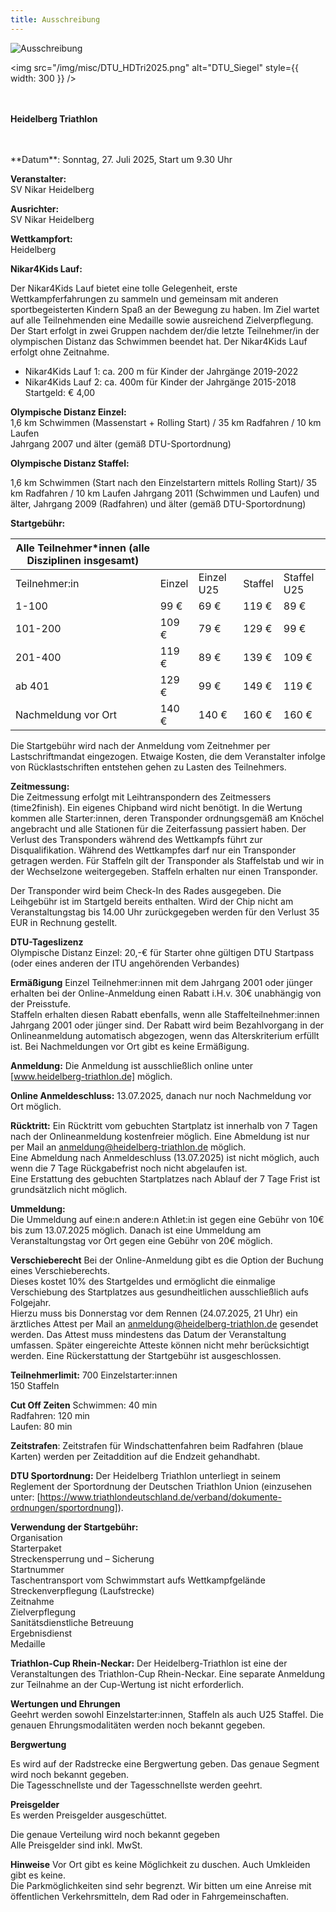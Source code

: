 ```yaml
---
title: Ausschreibung
---
```


![Ausschreibung](/img/banner/Ausschreibung.jpeg)

<img
  src="/img/misc/DTU_HDTri2025.png"
  alt="DTU_Siegel"
  style={{ width: 300 }}
/>
<br />
<br />
<br />

**Heidelberg Triathlon**

<br />
<br />
**Datum**: Sonntag, 27. Juli 2025, Start um 9.30 Uhr

**Veranstalter:**  
SV Nikar Heidelberg

**Ausrichter:**  
SV Nikar Heidelberg

**Wettkampfort:**  
Heidelberg

**Nikar4Kids Lauf:**

Der Nikar4Kids Lauf bietet eine tolle Gelegenheit, erste Wettkampferfahrungen zu sammeln und gemeinsam mit anderen sportbegeisterten Kindern Spaß an der Bewegung zu haben. Im Ziel wartet auf alle Teilnehmenden eine Medaille sowie ausreichend Zielverpflegung.
Der Start erfolgt in zwei Gruppen nachdem der/die letzte Teilnehmer/in der olympischen Distanz das Schwimmen beendet hat. Der Nikar4Kids Lauf erfolgt ohne Zeitnahme.

- Nikar4Kids Lauf 1: ca. 200 m für Kinder der Jahrgänge 2019-2022
- Nikar4Kids Lauf 2: ca. 400m für Kinder der Jahrgänge 2015-2018
  Startgeld: € 4,00

**Olympische Distanz Einzel:**  
1,6 km Schwimmen (Massenstart + Rolling Start) / 35 km Radfahren / 10 km Laufen  
Jahrgang 2007 und älter (gemäß DTU-Sportordnung)

**Olympische Distanz Staffel:**

1,6 km Schwimmen (Start nach den Einzelstartern mittels
Rolling Start)/ 35 km Radfahren / 10 km Laufen Jahrgang 2011 (Schwimmen und Laufen)
und älter, Jahrgang 2009 (Radfahren) und älter (gemäß DTU-Sportordnung)

**Startgebühr:**

| Alle Teilnehmer\*innen (alle Disziplinen insgesamt) |        |            |         |             |
| --------------------------------------------------- | ------ | ---------- | ------- | ----------- |
| Teilnehmer:in                                       | Einzel | Einzel U25 | Staffel | Staffel U25 |
| 1-100                                               | 99 €   | 69 €       | 119 €   | 89 €        |
| 101-200                                             | 109 €  | 79 €       | 129 €   | 99 €        |
| 201-400                                             | 119 €  | 89 €       | 139 €   | 109 €       |
| ab 401                                              | 129 €  | 99 €       | 149 €   | 119 €       |
| Nachmeldung vor Ort                                 | 140 €  | 140 €      | 160 €   | 160 €       |

Die Startgebühr wird nach der Anmeldung vom Zeitnehmer per Lastschriftmandat eingezogen. Etwaige Kosten, die dem Veranstalter infolge von Rücklastschriften entstehen gehen zu Lasten des Teilnehmers.

**Zeitmessung:**  
Die Zeitmessung erfolgt mit Leihtranspondern des Zeitmessers (time2finish). Ein eigenes Chipband wird nicht benötigt. In die Wertung kommen alle Starter:innen, deren Transponder ordnungsgemäß am Knöchel angebracht und alle Stationen für die Zeiterfassung passiert haben. Der Verlust des Transponders während des Wettkampfs führt zur Disqualifikation. Während des Wettkampfes darf nur ein Transponder getragen werden. Für Staffeln gilt der Transponder als Staffelstab und wir in der Wechselzone weitergegeben. Staffeln erhalten nur einen Transponder.

Der Transponder wird beim Check-In des Rades ausgegeben. Die Leihgebühr ist im Startgeld bereits enthalten. Wird der Chip nicht am Veranstaltungstag bis 14.00 Uhr zurückgegeben werden für den Verlust 35 EUR in Rechnung gestellt.

**DTU-Tageslizenz**  
Olympische Distanz Einzel: 20,-€ für Starter ohne gültigen DTU Startpass (oder eines anderen der ITU angehörenden Verbandes)

**Ermäßigung**
Einzel Teilnehmer:innen mit dem Jahrgang 2001 oder jünger erhalten bei der Online-Anmeldung einen Rabatt i.H.v. 30€ unabhängig von der Preisstufe.  
Staffeln erhalten diesen Rabatt ebenfalls, wenn alle Staffelteilnehmer:innen Jahrgang 2001 oder jünger sind. Der Rabatt wird beim Bezahlvorgang in der Onlineanmeldung automatisch abgezogen, wenn das Alterskriterium erfüllt ist. Bei Nachmeldungen vor Ort gibt es keine Ermäßigung.

**Anmeldung:**
Die Anmeldung ist ausschließlich online unter [www.heidelberg-triathlon.de] möglich.

**Online Anmeldeschluss:**
13.07.2025, danach nur noch Nachmeldung vor Ort möglich.

**Rücktritt:**
Ein Rücktritt vom gebuchten Startplatz ist innerhalb von 7 Tagen nach der Onlineanmeldung kostenfreier möglich. Eine Abmeldung ist nur per Mail an [anmeldung@heidelberg-triathlon.de](mailto:anmeldung@heidelberg-triathlon.de) möglich.  
Eine Abmeldung nach Anmeldeschluss (13.07.2025) ist nicht möglich, auch wenn die 7 Tage Rückgabefrist noch nicht abgelaufen ist.  
Eine Erstattung des gebuchten Startplatzes nach Ablauf der 7 Tage Frist ist grundsätzlich nicht möglich.

**Ummeldung:**  
Die Ummeldung auf eine:n andere:n Athlet:in ist gegen eine Gebühr von 10€ bis zum 13.07.2025 möglich. Danach ist eine Ummeldung am Veranstaltungstag vor Ort gegen eine Gebühr von 20€ möglich.

**Verschieberecht**
Bei der Online-Anmeldung gibt es die Option der Buchung eines Verschieberechts.  
Dieses kostet 10% des Startgeldes und ermöglicht die einmalige Verschiebung des Startplatzes aus gesundheitlichen ausschließlich aufs Folgejahr.  
Hierzu muss bis Donnerstag vor dem Rennen (24.07.2025, 21 Uhr) ein ärztliches Attest per Mail an [anmeldung@heidelberg-triathlon.de](mailto:anmeldung@heidelberg-triathlon.de) gesendet werden. Das Attest muss mindestens das Datum der Veranstaltung umfassen. Später eingereichte Atteste können nicht mehr berücksichtigt werden. Eine Rückerstattung der Startgebühr ist ausgeschlossen.

**Teilnehmerlimit:**
700 Einzelstarter:innen  
150 Staffeln

**Cut Off Zeiten**
Schwimmen: 40 min  
Radfahren: 120 min  
Laufen: 80 min

**Zeitstrafen**:
Zeitstrafen für Windschattenfahren beim Radfahren (blaue Karten) werden per Zeitaddition auf die Endzeit gehandhabt.

**DTU Sportordnung:**
Der Heidelberg Triathlon unterliegt in seinem Reglement der Sportordnung der Deutschen Triathlon Union (einzusehen unter: [https://www.triathlondeutschland.de/verband/dokumente-ordnungen/sportordnung]).

**Verwendung der Startgebühr:**  
Organisation  
Starterpaket  
Streckensperrung und – Sicherung  
Startnummer  
Taschentransport vom Schwimmstart aufs Wettkampfgelände  
Streckenverpflegung (Laufstrecke)  
Zeitnahme  
Zielverpflegung  
Sanitätsdienstliche Betreuung  
Ergebnisdienst  
Medaille

**Triathlon-Cup Rhein-Neckar:**
Der Heidelberg-Triathlon ist eine der Veranstaltungen des Triathlon-Cup Rhein-Neckar. Eine separate Anmeldung zur Teilnahme an der Cup-Wertung ist nicht erforderlich.

**Wertungen und Ehrungen**  
Geehrt werden sowohl Einzelstarter:innen, Staffeln als auch U25 Staffel. Die genauen Ehrungsmodalitäten werden noch bekannt gegeben.

**Bergwertung**

Es wird auf der Radstrecke eine Bergwertung geben. Das genaue Segment wird noch bekannt gegeben.  
Die Tagesschnellste und der Tagesschnellste werden geehrt.

**Preisgelder**  
Es werden Preisgelder ausgeschüttet.

Die genaue Verteilung wird noch bekannt gegeben  
Alle Preisgelder sind inkl. MwSt.

**Hinweise**
Vor Ort gibt es keine Möglichkeit zu duschen. Auch Umkleiden gibt es keine.  
Die Parkmöglichkeiten sind sehr begrenzt. Wir bitten um eine Anreise mit öffentlichen Verkehrsmitteln, dem Rad oder in Fahrgemeinschaften.
